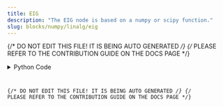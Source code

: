 ```yaml
---
title: EIG
description: "The EIG node is based on a numpy or scipy function."
slug: blocks/numpy/linalg/eig
---
```


{/* DO NOT EDIT THIS FILE! IT IS BEING AUTO GENERATED */}
{/* PLEASE REFER TO THE CONTRIBUTION GUIDE ON THE DOCS PAGE */}


<PythonDocsDisplay docstring={docstring} />
<details>
<summary>Python Code</summary>



<Code code={pythonCode} lang="py" wrap theme="dracula" />

[Find this Flojoy Block on GitHub](https://github.com/flojoy-ai/blocks/blob/main/blocks/NUMPY/LINALG/EIG/EIG.py)

</details>

{/* DO NOT EDIT THIS FILE! IT IS BEING AUTO GENERATED */}
{/* PLEASE REFER TO THE CONTRIBUTION GUIDE ON THE DOCS PAGE */}
